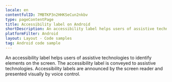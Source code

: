 ```yaml
---
locale: en
contentfulID: 7MBTKP3n2HHKSeCun2nkbv
type: pageContentPage
title: Accessibility label on Android
shortDescription: An accessibility label helps users of assistive technologies to identify elements on the screen.
platformFilter: Android
layout: Layout - Code samples
tag: Android code sample
---
```


An accessibility label helps users of assistive technologies to identify elements on the screen. The accessibility label is conveyed to assistive technologies. Accessibility labels are announced by the screen reader and presented visually by voice control.

<CodeSample id="accessibility-label" locale="en" platform="android" />
